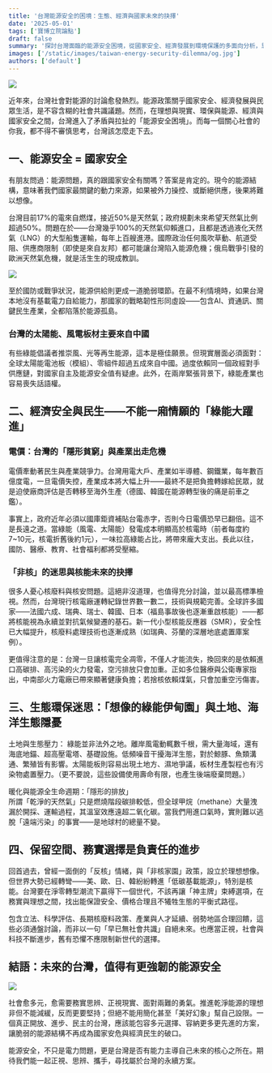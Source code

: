 ```yaml
---
title: '台灣能源安全的困境：生態、經濟與國家未來的抉擇'
date: '2025-05-01'
tags: ['寶博立院論點']
draft: false
summary: '探討台灣面臨的能源安全困境，從國家安全、經濟發展到環境保護的多面向分析，思考台灣能源政策的未來方向。'
images: ['/static/images/taiwan-energy-security-dilemma/og.jpg']
authors: ['default']
---
```


![](/static/images/taiwan-energy-security-dilemma/og.jpg)

近年來，台灣社會對能源的討論愈發熱烈。能源政策關乎國家安全、經濟發展與民眾生活，是不容含糊的社會共識議題。然而，在理想與現實、環保與能源、經濟與國家安全之間，台灣進入了矛盾與拉扯的「能源安全困境」。而每一個關心社會的你我，都不得不審慎思考，台灣該怎麼走下去。

## 一、能源安全 = 國家安全

有朋友問過：能源問題，真的跟國家安全有關嗎？答案是肯定的。現今的能源結構，意味著我們國家最關鍵的動力來源，如果被外力操控、或斷絕供應，後果將難以想像。

台灣目前17%的電來自燃煤，接近50%是天然氣；政府規劃未來希望天然氣比例超過50%。問題在於——台灣幾乎100%的天然氣仰賴進口，且都是透過液化天然氣（LNG）的大型船隻運輸，每年上百艘進港。國際政治任何風吹草動、航道受阻、供應商限制（即使是來自友邦）都可能讓台灣陷入能源危機；俄烏戰爭引發的歐洲天然氣危機，就是活生生的現成教訓。

![](/static/images/taiwan-energy-security-dilemma/lng.png)

至於國防或戰爭狀況，能源供給則更成一道脆弱環節。在最不利情境時，如果台灣本地沒有基載電力自給能力，那國家的戰略韌性形同虛設——包含AI、資通訊、關鍵民生產業，全都陷落於能源孤島。

### 台灣的太陽能、風電板材主要來自中國

有些綠能倡議者推崇風、光等再生能源，這本是極佳願景。但現實層面必須面對：全球太陽能電池板（模組）、零組件超過五成來自中國。過度依賴同一個政經對手供應鏈，對國家自主及能源安全值有疑慮。此外，在兩岸緊張背景下，綠能產業也容易喪失話語權。

## 二、經濟安全與民生——不能一廂情願的「綠能大躍進」

### 電價：台灣的「隱形貧窮」與產業出走危機

電價牽動著民生與產業競爭力。台灣用電大戶、產業如半導體、鋼鐵業，每年數百億度電，一旦電價失控，產業成本將大幅上升——最終不是把負擔轉嫁給民眾，就是迫使廠商評估是否轉移至海外生產（德國、韓國在能源轉型後的痛是前車之鑑）。

事實上，政府近年必須以國庫鉅資補貼台電赤字，否則今日電價恐早已翻倍。這不是長遠之道。當綠能（風電、太陽能）發電成本明顯高於核電時（前者每度約7~10元，核電折舊後約1元），一味拉高綠能占比，將帶來龐大支出。長此以往，國防、醫療、教育、社會福利都將受壓縮。

### 「非核」的迷思與核能未來的抉擇

很多人憂心核廢料與核安問題。這絕非沒道理，也值得充分討論，並以最高標準檢視。然而，台灣現行核電廠運轉紀錄世界數一數二，技術與規範完善。全球許多國家——法國六成、瑞典、瑞士、韓國、日本（福島事故後也逐漸重啟核能）——都將核能視為永續並對抗氣候變遷的基石。新一代小型核能反應器（SMR），安全性已大幅提升，核廢料處理技術也逐漸成熟（如瑞典、芬蘭的深層地底處置庫案例）。

更值得注意的是：台灣一旦讓核電完全凋零，不僅人才能流失，換回來的是依賴進口高碳排、高污染的火力發電，空污排放只會加重。正如多位醫療與公衛專家指出，中南部火力電廠已帶來顯著健康負擔；若捨核依賴煤氣，只會加重空污傷害。

## 三、生態環保迷思：「想像的綠能伊甸園」與土地、海洋生態隱憂

土地與生態壓力： 綠能並非法外之地。離岸風電動輒數千根，需大量海域，還有海底地錨、超高壓電塔、基礎設施。低頻噪音干擾海洋生態，對於鯨豚、魚類溝通、繁殖皆有影響。太陽能板則容易出現土地方、濕地爭議，板材生產製程也有污染物處置壓力。（更不要說，這些設備使用壽命有限，也產生後端廢棄問題。）

暖化與能源全生命週期：「隱形的排放」  
所謂「乾淨的天然氣」只是燃燒階段碳排較低，但全球甲烷（methane）大量洩漏於開採、運輸過程，其溫室效應遠超二氧化碳。當我們用進口氣時，實則難以逃脫「遠端污染」的事實——是地球村的總量不變。

## 四、保留空間、務實選擇是負責任的進步

回首過去，曾經一面倒的「反核」情緒，與「非核家園」政策，設立於理想想像。但世界大勢已經轉彎——美、歐、日、韓紛紛轉進「低碳基載能源」，特別是核能。台灣要在淨零轉型潮流下贏得下一個世代，不該再讓「神主牌」束縛選項，在務實與理想之間，找出能保證安全、價格合理且不犧牲生態的平衡式路徑。

包含立法、科學評估、長期核廢料政策、產業與人才延續、弱勢地區合理回饋，這些必須通盤討論，而非以一句「早已無社會共識」自絕未來。也應當正視，社會與科技不斷進步，舊有恐懼不應限制新世代的選擇。

## 結語：未來的台灣，值得有更強韌的能源安全

![](/static/images/taiwan-energy-security-dilemma/sad.png)

社會愈多元，愈需要務實思辨、正視現實、面對兩難的勇氣。推進乾淨能源的理想非但不能減緩，反而更要堅持；但絕不能用簡化甚至「美好幻象」幫自己設限。一個真正開放、進步、民主的台灣，應該能包容多元選擇、容納更多更先進的方案，讓脆弱的能源結構不再成為國家安危與經濟民生的破口。

能源安全，不只是電力問題，更是台灣是否有能力主導自己未來的核心之所在。期待我們能一起正視、思辨、攜手，尋找屬於台灣的永續方案。 